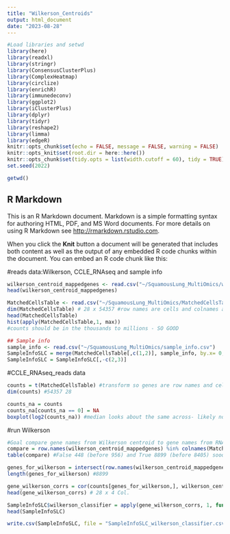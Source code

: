 ```yaml
---
title: "Wilkerson_Centroids"
output: html_document
date: "2023-08-28"
---
```


```r
#Load libraries and setwd
library(here)
library(readxl)
library(stringr)
library(ConsensusClusterPlus)
library(ComplexHeatmap)
library(circlize)
library(enrichR)
library(immunedeconv)
library(ggplot2)
library(iClusterPlus)
library(dplyr)
library(tidyr)
library(reshape2)
library(limma)
library(edgeR)
knitr::opts_chunk$set(echo = FALSE, message = FALSE, warning = FALSE)
knitr::opts_knit$set(root.dir = here::here())
knitr::opts_chunk$set(tidy.opts = list(width.cutoff = 60), tidy = TRUE)
set.seed(2022)

getwd()
```

## R Markdown

This is an R Markdown document. Markdown is a simple formatting syntax for authoring HTML, PDF, and MS Word documents. For more details on using R Markdown see <http://rmarkdown.rstudio.com>.

When you click the **Knit** button a document will be generated that includes both content as well as the output of any embedded R code chunks within the document. You can embed an R code chunk like this:

#reads data:Wilkerson, CCLE_RNAseq and sample info
```r

wilkerson_centroid_mappedgenes <- read.csv("~/SquamousLung_MultiOmics/wilkerson_centroid_mappedgenes_edited9347.csv", row.names=1)
head(wilkerson_centroid_mappedgenes)

MatchedCellsTable <- read.csv("~/SquamousLung_MultiOmics/MatchedCellsTable_CCLERNASeq_reads.csv", row.names=1)
dim(MatchedCellsTable) # 28 x 54357 #row names are cells and colnames are genes
head(MatchedCellsTable)
hist(apply(MatchedCellsTable,1, max))
#counts should be in the thousands to millions - SO GOOD

## Sample info
sample_info <- read.csv("~/SquamousLung_MultiOmics/sample_info.csv")
SampleInfoSLC = merge(MatchedCellsTable[,c(1,2)], sample_info, by.x= 0, by.y = "stripped_cell_line_name")
SampleInfoSLC = SampleInfoSLC[,-c(2,3)]
```

#CCLE_RNAseq_reads data
```r
counts = t(MatchedCellsTable) #transform so genes are row names and cells are column
dim(counts) #54357 28

counts_na = counts
counts_na[counts_na == 0] = NA
boxplot(log2(counts_na)) #median looks about the same across- likely normalized
```

#run Wilkerson
```r
#Goal compare gene names from Wilkerson centroid to gene names from RNASeq
compare = row.names(wilkerson_centroid_mappedgenes) %in% colnames(MatchedCellsTable) 
table(compare) #False 448 (before 956) and True 8899 (before 8405) sooo 956 of the Wilkerson genes don't match what is in the CCLE RNASeq

genes_for_wilkerson = intersect(row.names(wilkerson_centroid_mappedgenes), row.names(counts))
length(genes_for_wilkerson) #8899

gene_wilkerson_corrs = cor(counts[genes_for_wilkerson,], wilkerson_centroid_mappedgenes[genes_for_wilkerson, ])
head(gene_wilkerson_corrs) # 28 x 4 Col.  

SampleInfoSLC$wilkerson_classifier = apply(gene_wilkerson_corrs, 1, function(x) { names(x)[which.max(x)]}) 
head(SampleInfoSLC)

write.csv(SampleInfoSLC, file = "SampleInfoSLC_wilkerson_classifier.csv")
```
